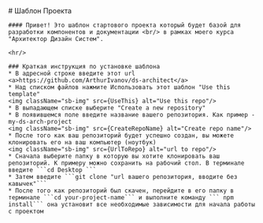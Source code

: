 



<Meta title="Материалы/ Старт" />

<div className="sb-container">
  <div className='sb-section-title'>
    # Шаблон Проекта

    #### Привет! Это шаблон стартового проекта который будет базой для разработки компонентов и документации <br/> в рамках моего курса "Архитектор Дизайн Систем".

    <hr/>

    ### Краткая инструкция по установке шаблона
    * В адресной строке введите этот url <a>https://github.com/ArthurIvanov/ds-architect</a>
    * Над списком файлов нажмите Использовать этот шаблон "Use this template"
    <img className="sb-img" src={UseThis} alt="Use this repo"/>
    * В выпадающем списке выберите "Create a new repository"
    * В появившемся поле введите название вашего репозитория. Как пример - my-ds-arch-project
    <img className="sb-img" src={CreateRepoName} alt="Create repo name"/>
    * После того как ваш репозиторий будет успешно создан, вы можете клонировать его на ваш компьютер (ноутбук)
    <img className="sb-img" src={UrlToRepo} alt="url to repo"/>
    * Сначала выберите папку в которую вы хотите клонировать ваш репозиторий. К примеру можно сохранить на рабочий стол. В терминале введите ```cd Desktop ```
    * Затем введите ```git clone "url вашего репозитория, вводите без кавычек"```
    * После того как репозиторий был скачен, перейдите в его папку в терминале ```cd your-project-name``` и выполните команду ``` npm install``` она установит все необходимые зависимости для начала работы с проектом


  </div>
  
</div>

<style>
  {`
    .sb-img {
        width: 60%;
    }

    .sb-container {
        margin-bottom: 48px;
        max-width: 900px;
  }

    .sb-section {
        width: 100%;
        display: flex;
        flex-direction: row;
        gap: 20px;
  }

  img {
    object-fit: cover;
    border-radius: 8px;
    overflow: hidden;
    border: 1px #F7F8F9 solid;
    box-shadow: 0px 2px 24px 0px rgba(34, 49, 69, 0.08);
  }

  `}
</style>
